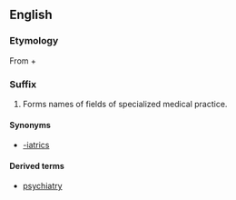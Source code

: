 ==English==

===Etymology===
From {{etyl|grc}} {{term|sc=polytonic|ιατρός|tr=iatros||doctor}} + {{etyl|en}} {{term|-ry|lang=en||occupation of}}

===Suffix===
{{infl|en|suffix|cat=suffixes}}

# Forms names of fields of specialized medical practice.

====Synonyms====
*[[-iatrics]]

====Derived terms====
*[[psychiatry]]